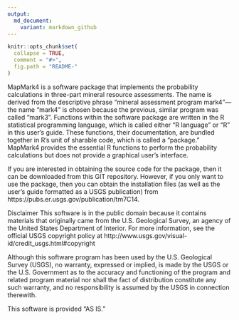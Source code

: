 ```yaml
---
output:
  md_document:
    variant: markdown_github
---
```


```r
knitr::opts_chunk$set(
  collapse = TRUE,
  comment = "#>",
  fig.path = "README-"
)
```

MapMark4 is a software package that implements the probability calculations in three-part mineral resource assessments. The name is derived from the descriptive phrase “mineral assessment program mark4”—the name “mark4” is chosen because the previous, similar program was called “mark3”. Functions within the software package are written in the R statistical programming language, which is called either “R language” or “R” in this user’s guide. These functions, their documentation, are bundled together in R’s unit of sharable code, which is called a “package.” MapMark4 provides the essential R functions to perform the probability calculations but does not provide a graphical user’s interface.

If you are interested in obtaining the source code for the package, then it can be downloaded from this GIT repository. However, if you only want to use the package, then you can obtain the installation files (as well as the user’s guide formatted as a USGS publication) from  https://pubs.er.usgs.gov/publication/tm7C14. 

Disclaimer
This software is in the public domain because it contains materials that originally came from the U.S. Geological Survey, an agency of the United States Department of Interior. For more information, see the official USGS copyright policy at http://www.usgs.gov/visual-id/credit_usgs.html#copyright

Although this software program has been used by the U.S. Geological Survey (USGS), no warranty, expressed or implied, is made by the USGS or the U.S. Government as to the accuracy and functioning of the program and related program material nor shall the fact of distribution constitute any such warranty, and no responsibility is assumed by the USGS in connection therewith.

This software is provided "AS IS."

<!-- README.md is generated from README.Rmd. Please edit that file -->


